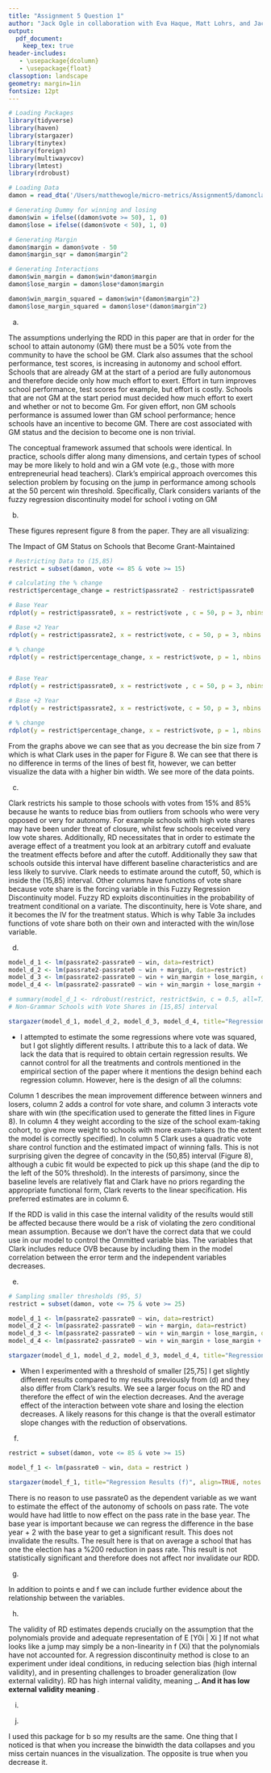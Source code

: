 ```yaml
---
title: "Assignment 5 Question 1"
author: "Jack Ogle in collaboration with Eva Haque, Matt Lohrs, and Jack Knickrehm"
output:
  pdf_document:
    keep_tex: true
header-includes:
   - \usepackage{dcolumn}
   - \usepackage{float}
classoption: landscape
geometry: margin=1in
fontsize: 12pt
---
```



```r
# Loading Packages
library(tidyverse)
library(haven)
library(stargazer)
library(tinytex)
library(foreign)
library(multiwayvcov)
library(lmtest)
library(rdrobust)

# Loading Data
damon = read_dta('/Users/matthewogle/micro-metrics/Assignment5/damonclark.dta')

# Generating Dummy for winning and losing
damon$win = ifelse((damon$vote >= 50), 1, 0)
damon$lose = ifelse((damon$vote < 50), 1, 0)

# Generating Margin
damon$margin = damon$vote - 50
damon$margin_sqr = damon$margin^2

# Generating Interactions
damon$win_margin = damon$win*damon$margin
damon$lose_margin = damon$lose*damon$margin

damon$win_margin_squared = damon$win*(damon$margin^2)
damon$lose_margin_squared = damon$lose*(damon$margin^2)


```


(a)

The assumptions underlying the RDD in this paper are that in order for the school to attain autonomy (GM) there must be a 50% vote from the community to have the school be GM. Clark also assumes that the school performance, test scores, is increasing in autonomy and school effort. Schools that are already GM at the start of a period are fully autonomous and therefore decide only how much effort to exert. Effort in turn improves school performance, test scores for example, but effort is costly. Schools that are not GM at the start period must decided how much effort to exert and whether or not to become Gm. For given effort, non GM schools performance is assumed lower than GM school performance; hence schools have an incentive to become GM. There are cost associated with GM status and the decision to become one is non trivial.

The conceptual framework assumed that schools were identical. In practice, schools differ along many dimensions, and certain types of school may be more likely to hold and win a GM vote (e.g., those with more entrepreneurial head teachers). Clark's empirical approach overcomes this selection problem by focusing on the jump in performance among schools at the 50 percent win threshold. Specifically, Clark considers variants of the fuzzy regression discontinuity model for school i voting on GM

(b)

These figures represent figure 8 from the paper. They are all visualizing:

The Impact of GM Status on Schools that Become Grant-Maintained

```r
# Restricting Data to (15,85) 
restrict = subset(damon, vote <= 85 & vote >= 15)

# calculating the % change
restrict$percentage_change = restrict$passrate2 - restrict$passrate0

# Base Year
rdplot(y = restrict$passrate0, x = restrict$vote , c = 50, p = 3, nbins = 7, title = "Base Year (bin-width = 7)", x.label= "Vote Share", y.label = "% Pass")

# Base +2 Year
rdplot(y = restrict$passrate2, x = restrict$vote, c = 50, p = 3, nbins = 7, title = "Base + 2 Years (bin-width = 7)", x.label= "Vote Share", y.label = "% Pass")

# % change
rdplot(y = restrict$percentage_change, x = restrict$vote, p = 1, nbins = 7, c = 50, title = "Change (bin-width = 7)", x.label= "Vote Share", y.label = "% Pass")


# Base Year
rdplot(y = restrict$passrate0, x = restrict$vote , c = 50, p = 3, nbins = 2, title = "Base Year (bin-width = 2)", x.label= "Vote Share", y.label = "% Pass")

# Base +2 Year
rdplot(y = restrict$passrate2, x = restrict$vote, c = 50, p = 3, nbins = 2, title = "Base + 2 Years (bin-width = 2)", x.label= "Vote Share", y.label = "% Pass")

# % change
rdplot(y = restrict$percentage_change, x = restrict$vote, p = 1, nbins = 2, c = 50, title = "Change (bin-width = 2)", x.label= "Vote Share", y.label = "% Pass")


```

From the graphs above we can see that as you decrease the bin size from 7 which is what Clark uses in the paper for Figure 8. We can see that there is no difference in terms of the lines of best fit, however, we can better visualize the data with a higher bin width. We see more of the data points.

(c)

Clark restricts his sample to those schools with votes from 15% and 85% because he wants to reduce bias from outliers from schools who were very opposed or very for autonomy. For example schools with high vote shares may have been under threat of closure, whilst few schools received very low vote shares. Additionally, RD necessitates that in order to estimate the average effect of a treatment you look at an arbitrary cutoff and evaluate the treatment effects before and after the cutoff. Additionally they saw that schools outside this interval have different baseline characteristics and are less likely to survive. Clark needs to estimate around the cutoff, 50, which is inside the (15,85) interval. Other columns have functions of vote share because vote share is the forcing variable in this Fuzzy Regression Discontinuity model. Fuzzy RD exploits discontinuities in the probability of treatment conditional on a variate. The discontinuity, here is Vote share, and it becomes the IV for the treatment status. Which is why Table 3a includes functions of vote share both on their own and interacted with the win/lose variable.

(d)

```r
model_d_1 <- lm(passrate2-passrate0 ~ win, data=restrict)
model_d_2 <- lm(passrate2-passrate0 ~ win + margin, data=restrict)
model_d_3 <- lm(passrate2-passrate0 ~ win + win_margin + lose_margin, data=restrict)
model_d_4 <- lm(passrate2-passrate0 ~ win + win_margin + lose_margin + win_margin_squared + lose_margin_squared, data = restrict)

# summary(model_d_1 <- rdrobust(restrict, restrict$win, c = 0.5, all=T))
# Non-Grammar Schools with Vote Shares in [15,85] interval

stargazer(model_d_1, model_d_2, model_d_3, model_d_4, title="Regression Results (d)", align=TRUE, notes = "Standard errors in parentheses", notes.align = "l")

```

\begin{table}[H] \centering 
  \caption{Regression Results (d)} 
  \label{} 
\begin{tabular}{@{\extracolsep{5pt}}lD{.}{.}{-3} D{.}{.}{-3} D{.}{.}{-3} D{.}{.}{-3} } 
\\[-1.8ex]\hline 
\hline \\[-1.8ex] 
 & \multicolumn{4}{c}{\textit{Dependent variable:}} \\ 
\cline{2-5} 
\\[-1.8ex] & \multicolumn{4}{c}{passrate2 - passrate0} \\ 
\\[-1.8ex] & \multicolumn{1}{c}{(1)} & \multicolumn{1}{c}{(2)} & \multicolumn{1}{c}{(3)} & \multicolumn{1}{c}{(4)}\\ 
\hline \\[-1.8ex] 
 win & 2.091^{***} & 3.716^{***} & 3.542^{***} & 2.654 \\ 
  & (0.635) & (1.283) & (1.320) & (2.015) \\ 
  & & & & \\ 
 margin &  & -0.045 &  &  \\ 
  &  & (0.031) &  &  \\ 
  & & & & \\ 
 win\_margin &  &  & -0.057 & 0.191 \\ 
  &  &  & (0.037) & (0.155) \\ 
  & & & & \\ 
 lose\_margin &  &  & -0.019 & -0.135 \\ 
  &  &  & (0.056) & (0.220) \\ 
  & & & & \\ 
 win\_margin\_squared &  &  &  & -0.007^{*} \\ 
  &  &  &  & (0.004) \\ 
  & & & & \\ 
 lose\_margin\_squared &  &  &  & -0.004 \\ 
  &  &  &  & (0.007) \\ 
  & & & & \\ 
 Constant & 1.800^{***} & 1.096 & 1.510 & 0.853 \\ 
  & (0.503) & (0.697) & (1.007) & (1.567) \\ 
  & & & & \\ 
\hline \\[-1.8ex] 
Observations & \multicolumn{1}{c}{524} & \multicolumn{1}{c}{524} & \multicolumn{1}{c}{524} & \multicolumn{1}{c}{524} \\ 
R$^{2}$ & \multicolumn{1}{c}{0.020} & \multicolumn{1}{c}{0.024} & \multicolumn{1}{c}{0.025} & \multicolumn{1}{c}{0.031} \\ 
Adjusted R$^{2}$ & \multicolumn{1}{c}{0.018} & \multicolumn{1}{c}{0.021} & \multicolumn{1}{c}{0.019} & \multicolumn{1}{c}{0.021} \\ 
Residual Std. Error & \multicolumn{1}{c}{7.025 (df = 522)} & \multicolumn{1}{c}{7.018 (df = 521)} & \multicolumn{1}{c}{7.022 (df = 520)} & \multicolumn{1}{c}{7.015 (df = 518)} \\ 
F Statistic & \multicolumn{1}{c}{10.842$^{***}$ (df = 1; 522)} & \multicolumn{1}{c}{6.494$^{***}$ (df = 2; 521)} & \multicolumn{1}{c}{4.432$^{***}$ (df = 3; 520)} & \multicolumn{1}{c}{3.270$^{***}$ (df = 5; 518)} \\ 
\hline 
\hline \\[-1.8ex] 
\textit{Note:}  & \multicolumn{4}{l}{$^{*}$p$<$0.1; $^{**}$p$<$0.05; $^{***}$p$<$0.01} \\ 
 & \multicolumn{4}{l}{Standard errors in parentheses} \\ 
\end{tabular} 
\end{table}  

* I attempted to estimate the some regressions where vote was squared, but I got slightly different results. I attribute this to a lack of data. We lack the data that is required to obtain certain regression results. We cannot control for all the treatments and controls mentioned in the empirical section of the paper where it mentions the design behind each regression column. However, here is the design of all the columns: 

Column 1 describes the mean improvement difference between winners and losers, column 2 adds a control for vote share, and column 3 interacts vote share with win (the specification used to generate the fitted lines in Figure 8). In column 4 they weight according to the size of the school exam-taking cohort, to give more weight to schools with more exam-takers (to the extent the model is correctly specified). In column 5 Clark uses a quadratic vote share control function and the estimated impact of winning falls. This is not surprising given the degree of concavity in the (50,85) interval (Figure 8), although a cubic fit would be expected to pick up this shape (and the dip to the left of the 50% threshold). In the interests of parsimony, since the baseline levels are relatively flat and Clark have no priors regarding the appropriate functional form, Clark reverts to the linear specification. His preferred estimates are in column 6.

If the RDD is valid in this case the internal validity of the results would still be affected because there would be a risk of violating the zero conditional mean assumption. Because we don't have the correct data that we could use in our model to control the Ommitted variable bias. The variables that Clark includes reduce OVB because by including them in the model correlation between the error term and the independent variables decreases. 


(e)

```r
# Sampling smaller thresholds (95, 5)
restrict = subset(damon, vote <= 75 & vote >= 25)

model_d_1 <- lm(passrate2-passrate0 ~ win, data=restrict)
model_d_2 <- lm(passrate2-passrate0 ~ win + margin, data=restrict)
model_d_3 <- lm(passrate2-passrate0 ~ win + win_margin + lose_margin, data=restrict)
model_d_4 <- lm(passrate2-passrate0 ~ win + win_margin + lose_margin + win_margin_squared + lose_margin_squared, data = restrict)

stargazer(model_d_1, model_d_2, model_d_3, model_d_4, title="Regression Results (e)", align=TRUE, notes = "Standard errors in parentheses", notes.align = "l")

```

\begin{table}[H] \centering 
  \caption{Regression Results (e)} 
  \label{} 
\begin{tabular}{@{\extracolsep{5pt}}lD{.}{.}{-3} D{.}{.}{-3} D{.}{.}{-3} D{.}{.}{-3} } 
\\[-1.8ex]\hline 
\hline \\[-1.8ex] 
 & \multicolumn{4}{c}{\textit{Dependent variable:}} \\ 
\cline{2-5} 
\\[-1.8ex] & \multicolumn{4}{c}{passrate2 - passrate0} \\ 
\\[-1.8ex] & \multicolumn{1}{c}{(1)} & \multicolumn{1}{c}{(2)} & \multicolumn{1}{c}{(3)} & \multicolumn{1}{c}{(4)}\\ 
\hline \\[-1.8ex] 
 win & 2.724^{***} & 2.799^{*} & 2.945^{*} & 2.290 \\ 
  & (0.757) & (1.550) & (1.561) & (2.421) \\ 
  & & & & \\ 
 margin &  & -0.003 &  &  \\ 
  &  & (0.052) &  &  \\ 
  & & & & \\ 
 win\_margin &  &  & 0.034 & 0.023 \\ 
  &  &  & (0.068) & (0.273) \\ 
  & & & & \\ 
 lose\_margin &  &  & -0.053 & 0.102 \\ 
  &  &  & (0.080) & (0.338) \\ 
  & & & & \\ 
 win\_margin\_squared &  &  &  & 0.0004 \\ 
  &  &  &  & (0.010) \\ 
  & & & & \\ 
 lose\_margin\_squared &  &  &  & 0.006 \\ 
  &  &  &  & (0.013) \\ 
  & & & & \\ 
 Constant & 1.801^{***} & 1.765^{**} & 1.131 & 1.829 \\ 
  & (0.561) & (0.865) & (1.158) & (1.885) \\ 
  & & & & \\ 
\hline \\[-1.8ex] 
Observations & \multicolumn{1}{c}{357} & \multicolumn{1}{c}{357} & \multicolumn{1}{c}{357} & \multicolumn{1}{c}{357} \\ 
R$^{2}$ & \multicolumn{1}{c}{0.035} & \multicolumn{1}{c}{0.035} & \multicolumn{1}{c}{0.037} & \multicolumn{1}{c}{0.038} \\ 
Adjusted R$^{2}$ & \multicolumn{1}{c}{0.032} & \multicolumn{1}{c}{0.030} & \multicolumn{1}{c}{0.029} & \multicolumn{1}{c}{0.024} \\ 
Residual Std. Error & \multicolumn{1}{c}{7.120 (df = 355)} & \multicolumn{1}{c}{7.130 (df = 354)} & \multicolumn{1}{c}{7.133 (df = 353)} & \multicolumn{1}{c}{7.151 (df = 351)} \\ 
F Statistic & \multicolumn{1}{c}{12.941$^{***}$ (df = 1; 355)} & \multicolumn{1}{c}{6.454$^{***}$ (df = 2; 354)} & \multicolumn{1}{c}{4.525$^{***}$ (df = 3; 353)} & \multicolumn{1}{c}{2.746$^{**}$ (df = 5; 351)} \\ 
\hline 
\hline \\[-1.8ex] 
\textit{Note:}  & \multicolumn{4}{l}{$^{*}$p$<$0.1; $^{**}$p$<$0.05; $^{***}$p$<$0.01} \\ 
 & \multicolumn{4}{l}{Standard errors in parentheses} \\ 
\end{tabular} 
\end{table} 

* When I experimented with a threshold of smaller [25,75] I get slightly different results compared to my results previously from (d) and they also differ from Clark's results. We see a larger focus on the RD and therefore the effect of win the election decreases. And the average effect of the interaction between vote share and losing the election decreases. A likely reasons for this change is that the overall estimator slope changes with the reduction of observations. 

(f)

```r

restrict = subset(damon, vote <= 85 & vote >= 15)

model_f_1 <- lm(passrate0 ~ win, data = restrict )

stargazer(model_f_1, title="Regression Results (f)", align=TRUE, notes = "Standard errors in parentheses", notes.align = "l")

```
\begin{table}[H] \centering 
  \caption{Regression Results (f)} 
  \label{} 
\begin{tabular}{@{\extracolsep{5pt}}lD{.}{.}{-3} } 
\\[-1.8ex]\hline 
\hline \\[-1.8ex] 
 & \multicolumn{1}{c}{\textit{Dependent variable:}} \\ 
\cline{2-2} 
\\[-1.8ex] & \multicolumn{1}{c}{passrate0} \\ 
\hline \\[-1.8ex] 
 win & -2.082 \\ 
  & (1.364) \\ 
  & \\ 
 Constant & 41.462^{***} \\ 
  & (1.081) \\ 
  & \\ 
\hline \\[-1.8ex] 
Observations & \multicolumn{1}{c}{524} \\ 
R$^{2}$ & \multicolumn{1}{c}{0.004} \\ 
Adjusted R$^{2}$ & \multicolumn{1}{c}{0.003} \\ 
Residual Std. Error & \multicolumn{1}{c}{15.093 (df = 522)} \\ 
F Statistic & \multicolumn{1}{c}{2.329 (df = 1; 522)} \\ 
\hline 
\hline \\[-1.8ex] 
\textit{Note:}  & \multicolumn{1}{l}{$^{*}$p$<$0.1; $^{**}$p$<$0.05; $^{***}$p$<$0.01} \\ 
 & \multicolumn{1}{l}{Standard errors in parentheses} \\ 
\end{tabular} 
\end{table} 

There is no reason to use passrate0 as the dependent variable as we want to estimate the effect of the autonomy of schools on pass rate. The vote would have had little to now effect on the pass rate in the base year. The base year is important because we can regress the difference in the base year + 2 with the base year to get a significant result. This does not invalidate the results. The result here is that on average a school that has one the election has a %200 reduction in pass rate. This result is not statistically significant and therefore does not affect nor invalidate our RDD. 


(g)

In addition to points e and f we can include further evidence about the relationship between the variables.  

(h)

The validity of RD estimates depends crucially on the assumption that the polynomials provide and adequate representation of E [Y0i | Xi ] If not what looks like a jump may simply be a non-linearity in f (Xi) that the polynomials have not accounted for. A regression discontinuity method is close to an experiment under ideal conditions, in reducing selection bias (high internal validity), and in presenting challenges to broader generalization (low external validity). RD has high internal validity, meaning ___. And it has low external validity meaning __.


(i)


(j)

I used this package for b so my results are the same. One thing that I noticed is that when you increase the binwidth the data collapses and you miss certain nuances in the visualization. The opposite is true when you decrease it. 